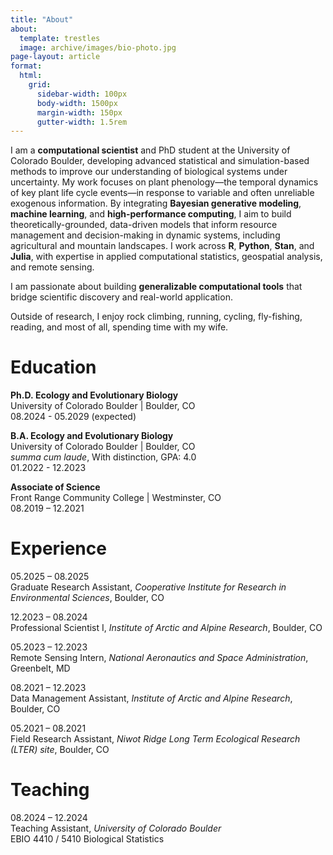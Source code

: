 ```yaml
---
title: "About"
about:
  template: trestles
  image: archive/images/bio-photo.jpg
page-layout: article
format:
  html: 
    grid:
      sidebar-width: 100px
      body-width: 1500px
      margin-width: 150px
      gutter-width: 1.5rem
---
```


I am a **computational scientist** and PhD student at the University of Colorado Boulder, developing advanced statistical and simulation-based methods to improve our understanding of biological systems under uncertainty. My work focuses on plant phenology—the temporal dynamics of key plant life cycle events—in response to variable and often unreliable exogenous information. By integrating **Bayesian generative modeling**, **machine learning**, and **high-performance computing**, I aim to build theoretically-grounded, data-driven models that inform resource management and decision-making in dynamic systems, including agricultural and mountain landscapes. I work across **R**, **Python**, **Stan**, and **Julia**, with expertise in applied computational statistics, geospatial analysis, and remote sensing.

I am passionate about building **generalizable computational tools** that bridge scientific discovery and real-world application.

Outside of research, I enjoy rock climbing, running, cycling, fly-fishing, reading, and most of all, spending time with my wife.

# Education
**Ph.D. Ecology and Evolutionary Biology**  
University of Colorado Boulder | Boulder, CO  
08.2024 - 05.2029 (expected)

**B.A. Ecology and Evolutionary Biology**  
University of Colorado Boulder | Boulder, CO  
*summa cum laude*, With distinction, GPA: 4.0  
01.2022 - 12.2023  

**Associate of Science**  
Front Range Community College | Westminster, CO    
08.2019 – 12.2021


# Experience 
05.2025 – 08.2025  
Graduate Research Assistant, *Cooperative Institute for Research in Environmental Sciences*, Boulder, CO  

12.2023 – 08.2024  
Professional Scientist I, *Institute of Arctic and Alpine Research*, Boulder, CO  

05.2023 – 12.2023  
Remote Sensing Intern, *National Aeronautics and Space Administration*, Greenbelt, MD  

08.2021 – 12.2023  
Data Management Assistant, *Institute of Arctic and Alpine Research*, Boulder, CO  

05.2021 – 08.2021  
Field Research Assistant, *Niwot Ridge Long Term Ecological Research (LTER) site*, Boulder, CO  


# Teaching
08.2024 – 12.2024  
Teaching Assistant, *University of Colorado Boulder*  
EBIO 4410 / 5410 Biological Statistics   